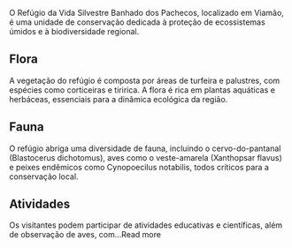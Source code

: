 O Refúgio da Vida Silvestre Banhado dos Pachecos, localizado em Viamão, é uma unidade de conservação dedicada à proteção de ecossistemas úmidos e à biodiversidade regional.

## Flora

A vegetação do refúgio é composta por áreas de turfeira e palustres, com espécies como corticeiras e tiririca. A flora é rica em plantas aquáticas e herbáceas, essenciais para a dinâmica ecológica da região.

## Fauna

O refúgio abriga uma diversidade de fauna, incluindo o cervo-do-pantanal (Blastocerus dichotomus), aves como o veste-amarela (Xanthopsar flavus) e peixes endêmicos como Cynopoecilus notabilis, todos críticos para a conservação local.

## Atividades

Os visitantes podem participar de atividades educativas e científicas, além de observação de aves, com…Read more